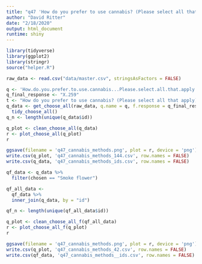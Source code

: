 ```yaml
---
title: "q47 'How do you prefer to use cannabis? (Please select all that apply)'"
author: "David Ritter"
date: "2/18/2020"
output: html_document
runtime: shiny
---
```


```r
library(tidyverse)
library(ggplot2)
library(stringr)
source("helper.R")
```

```r
raw_data <- read.csv("data/master.csv", stringsAsFactors = FALSE)
```

```r
q <- 'How.do.you.prefer.to.use.cannabis...Please.select.all.that.apply.'
q_final_response <- "X.259"
t <- "How do you prefer to use cannabis? (Please select all that apply)"
q_data <- get_choose_all(raw_data, q.name = q, f.response = q_final_response) %>%
  tidy_choose_all()
q_n <- length(unique(q_data$id))
```

```r
q_plot <- clean_choose_all(q_data)
r <- plot_choose_all(q_plot)
r
```

```r
ggsave(filename = 'q47_cannabis_methods.png', plot = r, device = 'png')
write.csv(q_plot, 'q47_cannabis_methods_144.csv', row.names = FALSE)
write.csv(q_data, 'q47_cannabis_methods_ids.csv', row.names = FALSE)
```

```r
qf_data <- q_data %>%
  filter(chosen == "Smoke flower")
```

```r
qf_all_data <- 
  qf_data %>%
  inner_join(q_data, by = "id")

qf_n <- length(unique(qf_all_data$id))
```

```r
q_plot <- clean_choose_all_f(qf_all_data)
r <- plot_choose_all_f(q_plot)
r
```

```r
ggsave(filename = 'q47_cannabis_methods.png', plot = r, device = 'png')
write.csv(q_plot, 'q47_cannabis_methods_42.csv', row.names = FALSE)
write.csv(qf_data, 'q47_cannabis_methods__ids.csv', row.names = FALSE)
```



